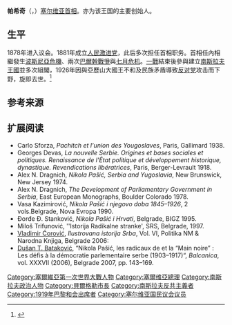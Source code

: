 {{Infobox Officeholder
| honorific-prefix    =
| name                =帕希奇
| honorific-suffix    = 
| image               =NikolaPasic--serbiaherpeopleh00petruoft.png
| imagesize           =300px
| order               =[[塞尔维亚|塞尔维亚]][[首相|首相]]
| term_start          =
| term_end            =
| predecessor         =
| successor           =
| order2              =
| term_start2         =
| term_end2           =
| predecessor2        =
| successor2          =
| birth_date          ={{Birth date|1845|12|31|df=y}}
| birth_place         =[[File:Civil_Flag_of_Serbia.svg|22px]][[塞爾維亞公國|塞爾維亞公國]][[扎耶查尔|扎耶查尔]]
| death_date          ={{death date and age|1926|12|10|1845|12|31|df=y}}
| death_place         =[[File:Flag_of_Yugoslavia_(1918–1943).svg|22px]][[南斯拉夫王國|南斯拉夫王國]][[贝尔格莱德|贝尔格莱德]]
| nationality         =
| spouse              =
| relations           =
| children            =
| occupation          =
| profession          =
| religion            =
| signature           =
| website             =
| footnotes           =
}}
'''帕希奇'''（{{lang-sr|'''Никола Пашић'''、Nikola Pašić}}，{{bd|1845年|12月31日|1926年|12月10日|catIdx=Пашић}}）[[塞尔维亚|塞尔维亚]][[首相|首相]]。亦为该王国的主要创始人。

==生平==
1878年进入议会。1881年成立[[人民激進黨|人民激进党]]，此后多次担任首相职务。首相任內相繼發生[[波斯尼亞危機|波斯尼亞危機]]、兩次[[巴爾幹戰爭|巴爾幹戰爭]]與[[七月危机|七月危机]]。[[一戰|一戰]]結束後參與建立[[南斯拉夫王國|南斯拉夫王國]]並多次組閣，1926年因與亞歷山大國王不和及民族矛盾導致[[反对党|反对党]]攻击而下野，旋即去世。<ref>{{cite web|author=''Encyclopedia Britannica''|title=''Nikola Pašić''|url=http://global.britannica.com/EBchecked/topic/445560/Nikola-Pasic|4=|accessdate=2014-10-07|archive-date=2013-07-20|archive-url=https://web.archive.org/web/20130720061815/http://global.britannica.com/EBchecked/topic/445560/Nikola-Pasic|dead-url=no}}</ref>

== 参考来源 ==
{{reflist}}

==扩展阅读==
{{commons category|帕希奇}}
* Carlo Sforza, ''Pachitch et l'union des Yougoslaves'', Paris, Gallimard 1938.
* Georges Devas, ''La nouvelle Serbie. Origines et bases sociales et politiques. Renaissance de l'État politique et développement historique, dynastique. Revendications libératrices'', Paris, Berger-Levrault 1918.
* Alex N. Dragnich, '' Nikola Pašić, Serbia and Yugoslavia'', New Brunswick, New Jersey 1974.
* Alex N. Dragnich, ''The Development of Parliamentary Government in Serbia'', East European Monographs, Boulder Colorado 1978.
* Vasa Kazimirović, ''Nikola Pašić i njegovo doba 1845–1926'', 2 vols.Belgrade, Nova Evropa 1990.
* Đorđe Đ. Stanković, ''Nikola Pašić i Hrvati'', Belgrade, BIGZ 1995. 
* Miloš Trifunović, ''Istorija Radikalne stranke', SRS, Belgrade, 1997.
* [[Vladimir_Ćorović|Vladimir Ćorović]], ''Ilustrovana istorija Srba'', Vol. VI, Politika NM & Narodna Knjiga, Belgrade 2006:
* [[Dušan_T._Bataković|Dušan T. Bataković]], “Nikola Pašić, les radicaux  de et la “Main noire” :  Les défis à la démocratie parlementaire serbe (1903–1917)“, ''Balcanica'', vol. XXXVII (2006), Belgrade 2007, pp. 143–169.
{{s-start}}
{{s-gov}}
{{succession box|title=[[塞尔维亚首相|塞尔维亚首相]]|before={{tsl|en|Sava Grujić|Sava Grujić}}|after={{tsl|en|Jovan Avakumović| Jovan Avakumović}}|years=1891年——1892年}}
{{succession box|title=塞尔维亚首相|before={{tsl|en|Sava Grujić|Sava Grujić}}|after={{tsl|en|Ljubomir Stojanović| Ljubomir Stojanović}}|years=1904年——1905年}}
{{succession box|title=塞尔维亚首相|before={{tsl|en|Sava Grujić|Sava Grujić}}|after={{tsl|en|Petar Velimirović| Petar Velimirović}}|years=1906年——1908年}}
{{succession box|title=塞尔维亚首相|before={{tsl|en|Stojan Novaković|Stojan Novaković}}|after={{tsl|en|Milovan Milovanović|Milovan Milovanović}}|years=1909年——1911年}}
{{succession box|title=塞尔维亚首相|before={{tsl|en|Marko Trifković|Marko Trifković}}|after=无|years=1912年——1918年}}
{{succession box|title=[[南斯拉夫首相|南斯拉夫首相]]|before=无|after=[[斯托揚·普羅蒂奇|斯托揚·普羅蒂奇]]|years=1918年}}
{{succession box|title=南斯拉夫首相|before={{tsl|en|Milenko Vesnić|Milenko Vesnić}}|after=[[柳博米爾·達維多維奇|柳博米爾·達維多維奇]]|years=1921年——1924年}}
{{succession box|title=南斯拉夫首相|before=[[柳博米爾·達維多維奇|柳博米爾·達維多維奇]]|after={{tsl|en|Nikola Uzunović|Nikola Uzunović}}|years=1924年——1926年}}
{{s-ppo}}
{{Succession box
|title=[[人民激进党总裁|人民激进党总裁]]|before=无|after={{tsl|en|Aca Stanojević|Aca Stanojević}}
|years=1881年——1926年}}
{{S-end}}

{{Authority control}}
{{DEFAULTSORT:Pasic, Nikola}}
[[Category:塞爾維亞第一次世界大戰人物|Category:塞爾維亞第一次世界大戰人物]]
[[Category:塞爾维亞總理|Category:塞爾维亞總理]]
[[Category:南斯拉夫政治人物|Category:南斯拉夫政治人物]]
[[Category:貝爾格勒市長|Category:貝爾格勒市長]]
[[Category:南斯拉夫反共主義者|Category:南斯拉夫反共主義者]]
[[Category:1919年巴黎和会出席者|Category:1919年巴黎和会出席者]]
[[Category:塞尔维亚国民议会议员|Category:塞尔维亚国民议会议员]]